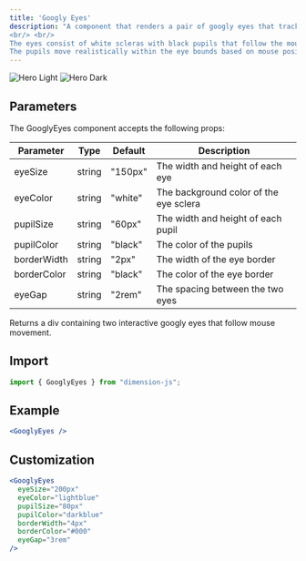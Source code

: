 ```yaml
---
title: 'Googly Eyes'
description: "A component that renders a pair of googly eyes that track mouse movement
<br/> <br/>
The eyes consist of white scleras with black pupils that follow the mouse cursor.
The pupils move realistically within the eye bounds based on mouse position."
---
```


<img
  className="block dark:hidden"
  src="/images/hero-light.png"
  alt="Hero Light"
/>
<img
  className="hidden dark:block"
  src="/images/hero-dark.png"
  alt="Hero Dark"
/>

## Parameters
The GooglyEyes component accepts the following props:

| Parameter | Type | Default | Description |
| --------- | ---- | ------- | ----------- |
| eyeSize | string | "150px" | The width and height of each eye |
| eyeColor | string | "white" | The background color of the eye sclera |
| pupilSize | string | "60px" | The width and height of each pupil |
| pupilColor | string | "black" | The color of the pupils |
| borderWidth | string | "2px" | The width of the eye border |
| borderColor | string | "black" | The color of the eye border |
| eyeGap | string | "2rem" | The spacing between the two eyes |

Returns a div containing two interactive googly eyes that follow mouse movement.

## Import

```jsx
import { GooglyEyes } from "dimension-js";
```

## Example

```jsx
<GooglyEyes />
```

## Customization

```jsx
<GooglyEyes 
  eyeSize="200px"
  eyeColor="lightblue"
  pupilSize="80px"
  pupilColor="darkblue"
  borderWidth="4px"
  borderColor="#000"
  eyeGap="3rem"
/>
```

